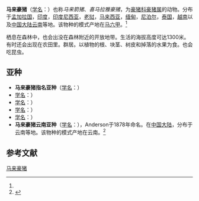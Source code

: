 {{Speciesbox
| name = 马来豪猪
| status = LC | status_system = iucn3.1
| status_ref = <ref  name=iucn>{{IUCN2010|version=2010.4| assessors = Lunde, D., Aplin, K.  & Molur, S. | year = 2008 | id = 10749 | title = Hystrix brachyura  |downloaded = 2010-11-30}}</ref>
| image = Hystrix brachyura, Malayan porcupine.jpg
| genus = Hystrix
| species = brachyura
| authority = ([[卡尔·林奈|Linnaeus]], 1758)<ref name='id1204'>{{cite web| url =http://www.bioinfo.cn/db05/BjdwSpecies.php?action=view&id=1204| title =马来豪猪| work =《中国动物物种编目数据库》| publisher =中国科学院微生物研究所| author =中国科学院动物研究所| accessdate =2009-03-27| deadurl =yes| archiveurl =https://web.archive.org/web/20160305094018/http://www.bioinfo.cn/db05/BjdwSpecies.php?action=view&id=1204| archivedate =2016-03-05}}</ref>
}}

'''马来豪猪'''（[[学名|学名]]：{{lang|la|''Hystrix brachyura''}}）也称''马来箭猪''、''喜马拉雅豪猪''，为[[豪猪科|豪猪科]][[豪猪属|豪猪属]]的动物。分布于[[孟加拉国|孟加拉国]]，[[印度|印度]]，[[印度尼西亚|印度尼西亚]]，[[老挝|老挝]]，[[马来西亚|马来西亚]]，[[缅甸|缅甸]]，[[尼泊尔|尼泊尔]]，[[泰国|泰国]]，[[越南|越南]]以及[[中国大陆|中国大陆]][[云南|云南]]等地。该物种的模式产地在[[马六甲|马六甲]]。<ref name='id1204'/>

栖息在森林中，也会出没在森林附近的开放地带。生活的海拔高度可达1300米。有时还会出现在农田里。群居。以植物的根、块茎、树皮和掉落的水果为食。也会吃昆虫。

== 亚种 ==
* '''马来豪猪指名亚种'''（[[学名|学名]]：{{lang|la|''Hystrix brachyura brachyura''}}）
*[[学名|学名]]：{{lang|la|''Hystrix brachyura hodgsoni (Gray, 1847)''}}）
*[[学名|学名]]：{{lang|la|''Hystrix brachyura klossi (Thomas, 1916)''}}）
*[[学名|学名]]：{{lang|la|''Hystrix brachyura papae (Allen, 1927)''}}）
*[[学名|学名]]：{{lang|la|''Hystrix brachyura subcristata (Swinhoe, 1870)''}}）
* '''马来豪猪云南亚种'''（[[学名|学名]]：{{lang|la|''Hystrix brachyura yunnanensis''}}），Anderson于1878年命名。在[[中国大陆|中国大陆]]，分布于云南等地。该物种的模式产地在云南。<ref name='id1205'>{{cite web| url =http://www.bioinfo.cn/db05/BjdwSpecies.php?action=view&id=1205| title =马来豪猪云南亚种| work =《中国动物物种编目数据库》| publisher =中国科学院微生物研究所| author =中国科学院动物研究所| accessdate =2009-03-27| deadurl =yes| archiveurl =https://web.archive.org/web/20160305000942/http://www.bioinfo.cn/db05/BjdwSpecies.php?action=view&id=1205| archivedate =2016-03-05}}</ref>

== 参考文献 ==
{{reflist}}
{{commons|Hystrix brachyura}}
{{Wikispecies|Hystrix brachyura}}
{{Taxonbar|from=Q549826}}

[[Category:豪猪属|马来豪猪]]